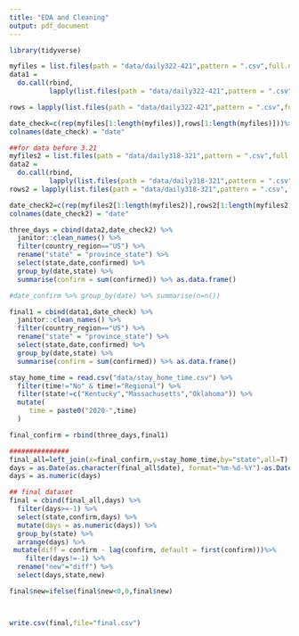 ```yaml
---
title: "EDA and Cleaning"
output: pdf_document
---
```


```r
library(tidyverse)

```

```r
myfiles = list.files(path = "data/daily322-421",pattern = ".csv",full.names = F) %>% str_replace(".csv","")
data1 = 
  do.call(rbind,
          lapply(list.files(path = "data/daily322-421",pattern = ".csv",full.names = T), read.csv))

rows = lapply(list.files(path = "data/daily322-421",pattern = ".csv",full.names = T),function(x){nrow(read.csv(x))})

date_check=c(rep(myfiles[1:length(myfiles)],rows[1:length(myfiles)]))%>% as.data.frame()
colnames(date_check) = "date"

##for data before 3.21
myfiles2 = list.files(path = "data/daily318-321",pattern = ".csv",full.names = F) %>% str_replace(".csv","")
data2 = 
  do.call(rbind,
          lapply(list.files(path = "data/daily318-321",pattern = ".csv",full.names = T), read.csv)) 
rows2 = lapply(list.files(path = "data/daily318-321",pattern = ".csv",full.names = T),function(x){nrow(read.csv(x))})

date_check2=c(rep(myfiles2[1:length(myfiles2)],rows2[1:length(myfiles2)]))%>% as.data.frame()
colnames(date_check2) = "date"

three_days = cbind(data2,date_check2) %>% 
  janitor::clean_names() %>% 
  filter(country_region=="US") %>% 
  rename("state" = "province_state") %>% 
  select(state,date,confirmed) %>% 
  group_by(date,state) %>% 
  summarise(confirm = sum(confirmed)) %>% as.data.frame()

#date_confirm %>% group_by(date) %>% summarise(n=n())

final1 = cbind(data1,date_check) %>% 
  janitor::clean_names() %>% 
  filter(country_region=="US") %>% 
  rename("state" = "province_state") %>% 
  select(state,date,confirmed) %>% 
  group_by(date,state) %>% 
  summarise(confirm = sum(confirmed)) %>% as.data.frame()

stay_home_time = read.csv("data/stay_home_time.csv") %>% 
  filter(time!="No" & time!="Regional") %>% 
  filter(state!=c("Kentucky","Massachusetts","Oklahoma")) %>% 
  mutate(
     time = paste0("2020-",time)
  ) 

final_confirm = rbind(three_days,final1)

###############
final_all=left_join(x=final_confirm,y=stay_home_time,by="state",all=T) %>% na.omit()
days = as.Date(as.character(final_all$date), format="%m-%d-%Y")-as.Date(final_all$time,format = "%Y-%d-%b" )
days = as.numeric(days)

## final dataset
final = cbind(final_all,days) %>% 
  filter(days>=-1) %>% 
  select(state,confirm,days) %>%
  mutate(days = as.numeric(days)) %>% 
  group_by(state) %>% 
  arrange(days) %>%
 mutate(diff = confirm - lag(confirm, default = first(confirm)))%>% 
    filter(days!=-1) %>% 
  rename("new"="diff") %>% 
  select(days,state,new)

final$new=ifelse(final$new<0,0,final$new)



write.csv(final,file="final.csv")
```



